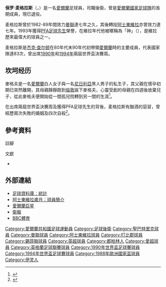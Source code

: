 {{noteTA
|G1=Football
|G2=EPL
|T=zh-hans:保罗·麦格拉斯; zh-hant:保羅·麥格夫;
|1=zh-hans:保罗·麦格拉斯; zh-hant:保羅·麥格夫;
|2=zh-hans:麦格拉斯; zh-hant:麥格夫;
|3=zh-hans:圣帕特里克竞技; zh-hant:聖帕特里克競技; zh-hk:聖柏德烈;
|4=zh-cn:杰克·查尔顿; zh-hk:積·查爾頓; zh-tw:積克·查爾頓; 
}}

{{Football player infobox
| playername= 保羅·麥格夫<br />''Paul McGrath''
| fullname= 保羅·麥格夫<br />{{lang|en|Paul McGrath}}
| image = 
| height = {{height|ft=6|in=0}}
| weight = 
| nickname = 神（{{lang|en|God}}）、<br />黑珍珠（{{lang|en|the Black Pearl}}）
| dateofbirth = {{birth date and age|1959|12|4|df=y}}
| cityofbirth = [[伊灵|伊灵]]
| countryofbirth = [[英格蘭|英格蘭]]
| currentclub  = 已退役
| clubnumber = 
| position = [[後衛_(足球)|後衛]]
| youthyears1    = |youthclubs1 = Pearse Rovers
| youthyears2    = |youthclubs2 = Dalkey United
| years1         = 1981–1982 |clubs1 = [[圣帕特里克竞技足球俱乐部|圣帕特里克竞技]] |caps1 =  26 |goals1 =  4
| years2         = 1982–1989 |clubs2 = [[曼徹斯特聯足球俱樂部|曼聯]]         |caps2 = 163 |goals2 = 12
| years3         = 1989–1996 |clubs3 = [[阿士東維拉足球會|阿士東維拉]]                     |caps3 = 253 |goals3 =  9
| years4         = 1996–1997 |clubs4 = [[德比郡足球俱乐部|德比郡]]                   |caps4 =  24 |goals4 =  0
| years5         = 1997      |clubs5 = → [[谢菲尔德联足球俱乐部|谢菲尔德联]]  |caps5 =   7 |goals5 =  0
| years6         = 1997–1998 |clubs6 = [[谢菲尔德联足球俱乐部|谢菲尔德联]]           |caps6 =   5 |goals6 =  0
| totalcaps      = 478 |totalgoals = 25
| nationalyears1 = 1985–1997 |nationalteam1 = [[愛爾蘭國家足球隊|愛爾蘭]] |nationalcaps1 = 83 |nationalgoals1 = 8
| pcupdate = 2010年5月21日 (五) 12:51 (UTC)
| ntupdate = 2006.10.30
}}
'''保罗·麦格拉斯'''（'''{{lang|en|Paul McGrath}}'''，{{bd|1959年|12月4日|catIdx=Macgrath, Paul}}）是一名[[愛爾蘭|愛爾蘭]]足球員，司職後衛，曾是[[愛爾蘭國家足球隊|愛爾蘭國家足球隊]]的長期成員，現已退役。

麦格拉斯曾於1982-89年間效力[[曼聯|曼聯]]達七年之久，其後轉投[[阿士東維拉|阿士東維拉]]亦曾效力達七年。1993年獲得[[PFA足球先生|PFA足球先生]]榮譽，在維拉年代他被暱稱為「神」（''{{lang|en|God}}''），是維拉歷來最偉大的球員之一。

麦格拉斯是[[杰克·查尔顿|杰克·查尔顿]]在80年代末90年代初帶領[[愛爾蘭國家足球隊|愛爾蘭]]時的主要成員，代表國家隊達83次，曾出席[[1990年世界盃足球賽|1990年]]和[[1994年世界盃足球賽|1994年]]兩屆世界盃決賽周。

== 坎坷经历 ==
麥格夫是一名[[愛爾蘭|愛爾蘭]]白人女子與一名[[尼日利亞|尼日利亞]]黑人男子的私生子，其父親在懷孕初期已突然離開，其母親靜靜跑到[[倫敦|倫敦]]誕下麥格夫，心靈受創的母親在四週後放棄兒子，從此麥格夫便開始從一間孤兒院轉到另一間的生涯<ref>{{cite news |language=en |url=http://www.guardian.co.uk/football/2006/oct/24/sport.comment |title='I remember the blood pouring and the nanny screaming' |publisher=''guardian.co.uk'' |date=2006-10-24 |accessdate=2010-05-21 |archive-date=2013-07-07 |archive-url=https://web.archive.org/web/20130707021132/http://www.guardian.co.uk/football/2006/oct/24/sport.comment |dead-url=no }}</ref>。

在出席兩屆世界盃決賽周及獲得PFA足球先生的背後，麦格拉斯有酗酒的惡習，曾經歷兩次失敗的婚姻及四次自殺<ref>{{cite news |language=en |url=http://news.bbc.co.uk/sport2/hi/football/6084262.stm |title=McGrath back from the brink |publisher=[[BBC|BBC]] Sport |date=2006-10-27 |accessdate=2010-05-21 |archive-date=2020-08-13 |archive-url=https://web.archive.org/web/20200813094007/http://news.bbc.co.uk/sport2/hi/football/6084262.stm |dead-url=no }}</ref>。

== 參考資料 ==
;註腳
{{reflist}}

;文獻
* {{cite book | author= 保羅麥格夫  | title= 保羅麥格夫：懸崖勒馬 | publisher= {{lang|en|Century}} |  year= 2006年 | id=ISBN 978-1-84605-076-3}}

== 外部連結 ==
* [https://web.archive.org/web/20070224084243/http://www.soccerbase.com/players_details.sd?playerid=5119 足球資料庫：統計]
* [https://web.archive.org/web/20070311105827/http://www.astonvillayears.com/years/1990-1994starplayers.htm 阿士東維拉歲月：球員簡介]
* [http://www.fai.ie/index.php?option=com_content&task=view&id=36&Itemid=9 愛爾蘭巨星] {{Wayback|url=http://www.fai.ie/index.php?option=com_content&task=view&id=36&Itemid=9 |date=20200418041224 }}
* [http://football.guardian.co.uk/comment/story/0,,1929825,00.html 衛報] {{Wayback|url=http://football.guardian.co.uk/comment/story/0,,1929825,00.html |date=20071117101131 }}
* [http://news.bbc.co.uk/sport1/hi/football/6084262.stm BBC體育] {{Wayback|url=http://news.bbc.co.uk/sport1/hi/football/6084262.stm |date=20080213120002 }}

{{1994年世界盃足球賽愛爾蘭參賽名單}}
{{英格蘭PFA足球先生}}
{{1992/93年英超PFA年度最佳陣容}}

{{Authority control}}

{{DEFAULTSORT:Macgrath, Paul}}
[[Category:愛爾蘭共和國足球運動員|Category:愛爾蘭共和國足球運動員]]
[[Category:足球後衛|Category:足球後衛]]
[[Category:聖巴特里克球員|Category:聖巴特里克球員]]
[[Category:曼聯球員|Category:曼聯球員]]
[[Category:阿士東維拉球員|Category:阿士東維拉球員]]
[[Category:打比郡球員|Category:打比郡球員]]
[[Category:錫菲聯球員|Category:錫菲聯球員]]
[[Category:英超球員|Category:英超球員]]
[[Category:都柏林人|Category:都柏林人]]
[[Category:愛超球員|Category:愛超球員]]
[[Category:英格蘭足球聯賽球員|Category:英格蘭足球聯賽球員]]
[[Category:1990年世界盃足球賽球員|Category:1990年世界盃足球賽球員]]
[[Category:1994年世界盃足球賽球員|Category:1994年世界盃足球賽球員]]
[[Category:1988年歐洲國家盃球員|Category:1988年歐洲國家盃球員]]
[[Category:伊灵人|Category:伊灵人]]
